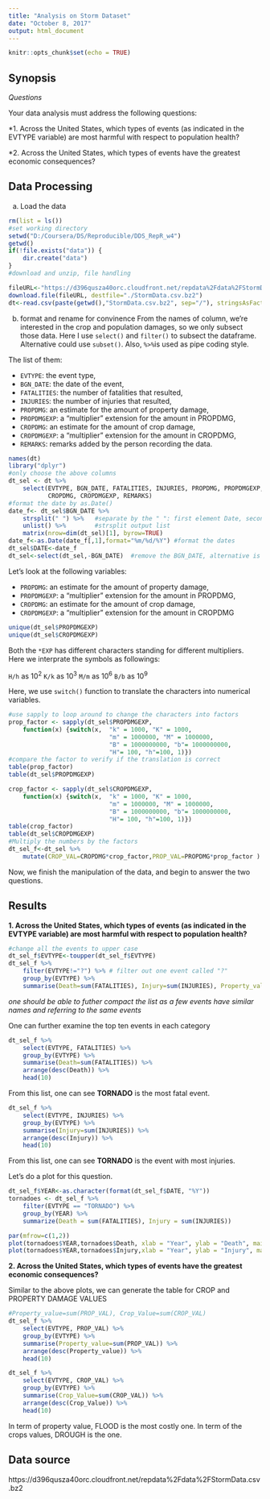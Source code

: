 ```yaml
---
title: "Analysis on Storm Dataset"
date: "October 8, 2017"
output: html_document
---
```


```r
knitr::opts_chunk$set(echo = TRUE)
```

## Synopsis 

*Questions*

Your data analysis must address the following questions:

*1. Across the United States, which types of events (as indicated in the EVTYPE variable) are most harmful with respect to population health?

*2. Across the United States, which types of events have the greatest economic consequences?

## Data Processing

a. Load the data
```r

rm(list = ls())
#set working directory
setwd("D:/Coursera/DS/Reproducible/DDS_RepR_w4")
getwd()
if(!file.exists("data")) {
    dir.create("data")
}
#download and unzip, file handling

fileURL<-"https://d396qusza40orc.cloudfront.net/repdata%2Fdata%2FStormData.csv.bz2"
download.file(fileURL, destfile="./StormData.csv.bz2")
dt<-read.csv(paste(getwd(),"StormData.csv.bz2", sep="/"), stringsAsFactors = FALSE)
```
b. format and rename for convinence 
From the names of column, we're interested in the crop and population damages, so we only subsect those data. Here I use `select()` and `filter()` to subsect the dataframe. Alternative could use `subset()`. Also, `%>%`is used as pipe coding style. 

The list of them:

* `EVTYPE`: the event type,
* `BGN_DATE`: the date of the event,
* `FATALITIES`: the number of fatalities that resulted,
* `INJURIES`: the number of injuries that resulted,
* `PROPDMG`: an estimate for the amount of property damage,
* `PROPDMGEXP`: a "multiplier" extension for the amount in PROPDMG,
* `CROPDMG`: an estimate for the amount of crop damage,
* `CROPDMGEXP`: a "multiplier" extension for the amount in CROPDMG,
* `REMARKS`: remarks added by the person recording the data.

```r
names(dt)
library("dplyr")
#only choose the above columns 
dt_sel <- dt %>%
    select(EVTYPE, BGN_DATE, FATALITIES, INJURIES, PROPDMG, PROPDMGEXP,
           CROPDMG, CROPDMGEXP, REMARKS)
#format the date by as.Date()
date_f<- dt_sel$BGN_DATE %>%
    strsplit(" ") %>%   #separate by the " ": first element Date, second element time
    unlist() %>%        #strsplit output list
    matrix(nrow=dim(dt_sel)[1], byrow=TRUE)
date_f<-as.Date(date_f[,1],format="%m/%d/%Y") #format the dates
dt_sel$DATE<-date_f 
dt_sel<-select(dt_sel,-BGN_DATE)  #remove the BGN_DATE, alternative is to overwrite this at the previous step
```

Let's look at the following variables:

* `PROPDMG`: an estimate for the amount of property damage,
* `PROPDMGEXP`: a "multiplier" extension for the amount in PROPDMG,
* `CROPDMG`: an estimate for the amount of crop damage,
* `CROPDMGEXP`: a "multiplier" extension for the amount in CROPDMG

```r
unique(dt_sel$PROPDMGEXP)
unique(dt_sel$CROPDMGEXP)
```
Both the `*EXP` has different characters standing for different multipliers.
Here we interprate the symbols as followings:

`H/h` as 10<sup>2</sup>
`K/k` as 10<sup>3</sup>
`M/m` as 10<sup>6</sup>
`B/b` as 10<sup>9</sup>

Here, we use `switch()` function to translate the characters into numerical variables.
```r
#use sapply to loop around to change the characters into factors
prop_factor <- sapply(dt_sel$PROPDMGEXP,
    function(x) {switch(x,  "k" = 1000, "K" = 1000,
                            "m" = 1000000, "M" = 1000000, 
                            "B" = 1000000000, "b"= 1000000000,
                            "H"= 100, "h"=100, 1)})
#compare the factor to verify if the translation is correct
table(prop_factor)
table(dt_sel$PROPDMGEXP)

crop_factor <- sapply(dt_sel$CROPDMGEXP,
    function(x) {switch(x,  "k" = 1000, "K" = 1000,
                            "m" = 1000000, "M" = 1000000, 
                            "B" = 1000000000, "b"= 1000000000,
                            "H"= 100, "h"=100, 1)})
table(crop_factor)
table(dt_sel$CROPDMGEXP)
#Multiply the numbers by the factors
dt_sel_f<-dt_sel %>%
    mutate(CROP_VAL=CROPDMG*crop_factor,PROP_VAL=PROPDMG*prop_factor )
```

Now, we finish the manipulation of the data, and begin to answer the two questions. 

## Results

**1. Across the United States, which types of events (as indicated in the EVTYPE variable) are most harmful with respect to population health?**

```r
#change all the events to upper case
dt_sel_f$EVTYPE<-toupper(dt_sel_f$EVTYPE)
dt_sel_f %>%
    filter(EVTYPE!="?") %>% # filter out one event called "?"
    group_by(EVTYPE) %>%
    summarise(Death=sum(FATALITIES), Injury=sum(INJURIES), Property_value=sum(PROP_VAL), Crop_Value=sum(CROP_VAL))
```

*one should be able to futher compact the list as a few events have similar names and referring to the same events*

One can further examine the top ten events in each category
```r
dt_sel_f %>%
    select(EVTYPE, FATALITIES) %>%
    group_by(EVTYPE) %>%
    summarise(Death=sum(FATALITIES)) %>%
    arrange(desc(Death)) %>%
    head(10) 
```

From this list, one can see **TORNADO** is the most fatal event.

```r
dt_sel_f %>%
    select(EVTYPE, INJURIES) %>%
    group_by(EVTYPE) %>%
    summarise(Injury=sum(INJURIES)) %>%
    arrange(desc(Injury)) %>%
    head(10) 
```
From this list, one can see **TORNADO** is the event with most injuries.

Let's do a plot for this question. 

```r

dt_sel_f$YEAR<-as.character(format(dt_sel_f$DATE, "%Y"))
tornadoes <- dt_sel_f %>%
    filter(EVTYPE == "TORNADO") %>%
    group_by(YEAR) %>%
    summarize(Death = sum(FATALITIES), Injury = sum(INJURIES))

par(mfrow=c(1,2))
plot(tornadoes$YEAR,tornadoes$Death, xlab = "Year", ylab = "Death", main = "Tornado Death plot")
plot(tornadoes$YEAR,tornadoes$Injury,xlab = "Year", ylab = "Injury", main = "Tornado Injury plot")
```

**2. Across the United States, which types of events have the greatest economic consequences?**

Similar to the above plots, we can generate the table for CROP and PROPERTY DAMAGE VALUES
```r
#Property_value=sum(PROP_VAL), Crop_Value=sum(CROP_VAL)
dt_sel_f %>%
    select(EVTYPE, PROP_VAL) %>%
    group_by(EVTYPE) %>%
    summarise(Property_value=sum(PROP_VAL)) %>%
    arrange(desc(Property_value)) %>%
    head(10) 

dt_sel_f %>%
    select(EVTYPE, CROP_VAL) %>%
    group_by(EVTYPE) %>%
    summarise(Crop_Value=sum(CROP_VAL)) %>%
    arrange(desc(Crop_Value)) %>%
    head(10) 

```

In term of property value, FLOOD is the most costly one. 
In term of the crops values, DROUGH is the one.

## Data source

https://d396qusza40orc.cloudfront.net/repdata%2Fdata%2FStormData.csv.bz2



